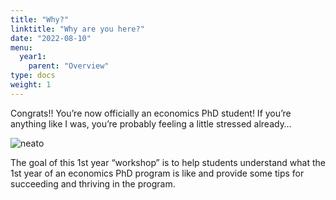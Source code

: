 ```yaml
---
title: "Why?"
linktitle: "Why are you here?"
date: "2022-08-10"
menu:
  year1:
    parent: "Overview"
type: docs
weight: 1
---
```


Congrats!! You're now officially an economics PhD student! If you're anything like I was, you're probably feeling a little stressed already...

<img src="https://media.giphy.com/media/q1mHcB8wOCWf6/giphy.gif#center" alt="neato">

The goal of this 1st year "workshop" is to help students understand what the 1st year of an economics PhD program is like and provide some tips for succeeding and thriving in the program. 